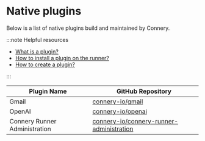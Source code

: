# Native plugins

Below is a list of native plugins build and maintained by Connery.

:::note Helpful resources

- [What is a plugin?](/docs/introduction/core-concepts#plugin)
- [How to install a plugin on the runner?](/docs/quick-start/install-plugin-on-the-runner)
- [How to create a plugin?](/docs/guides/create-plugin)

:::

| Plugin Name                   | GitHub Repository                                                                                       |
| ----------------------------- | ------------------------------------------------------------------------------------------------------- |
| Gmail                         | [connery-io/gmail](https://github.com/connery-io/gmail)                                                 |
| OpenAI                        | [connery-io/openai](https://github.com/connery-io/openai)                                               |
| Connery Runner Administration | [connery-io/connery-runner-administration](https://github.com/connery-io/connery-runner-administration) |

